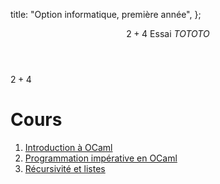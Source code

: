   title: "Option informatique, première année",
};


<Header>

$2 + 4$ Essai *TOTOTO*

</Header>

$2 + 4$

# Cours

1. [Introduction à OCaml](option_sup/introduction.pdf)
2. [Programmation impérative en OCaml](option_sup/imperatif.pdf)
3. [Récursivité et listes](option_sup/recursif.pdf)
